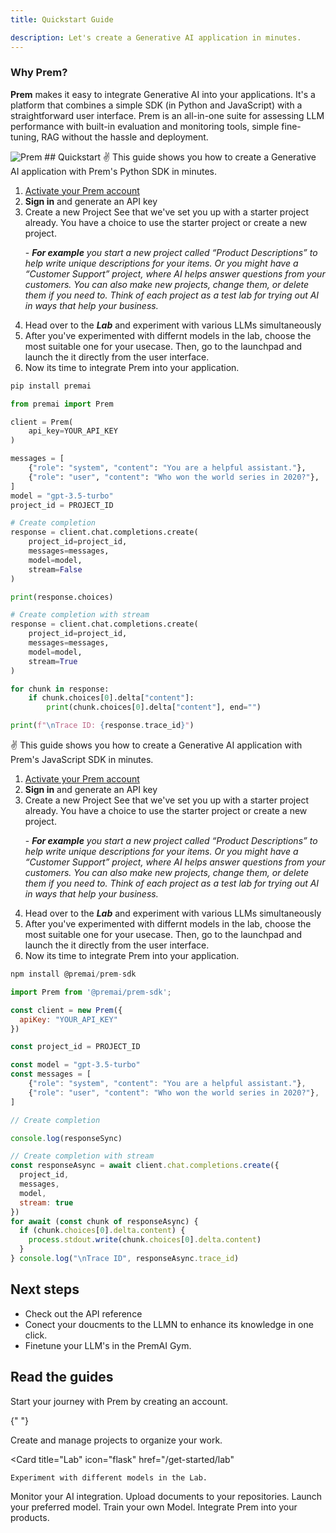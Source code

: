 ```yaml
---
title: Quickstart Guide

description: Let's create a Generative AI application in minutes.
---
```


### Why Prem?

**Prem** makes it easy to integrate Generative AI into your applications. It's a platform that combines a simple SDK (in Python and JavaScript) with a straightforward user interface. Prem is an all-in-one suite for assessing LLM performance with built-in evaluation and monitoring tools, simple fine-tuning, RAG without the hassle and deployment.

<img src="/images/cover.png" alt="Prem" />
## Quickstart

<Tabs>

  <Tab title="Python">
  ✌️ This guide shows you how to create a Generative AI application with Prem's Python SDK in minutes.
   
   1. [Activate your Prem account](https://app.premai.io/accounts/signup/)
   2. **Sign in** and  generate an API key
   3. Create a new Project
   <Info>See that we've set you up with a starter project already. You have a choice to use the starter project or create a new project. <p>- _**For example** you start a new project called “Product Descriptions” to help write unique descriptions for your items. Or you might have a “Customer Support” project, where AI helps answer questions from your customers.
  You can also make new projects, change them, or delete them if you need to. Think of each project as a test lab for trying out AI in ways that help your business._</p></Info>
   4. Head over to the **_Lab_** and experiment with various LLMs simultaneously
   5. After you've experimented with differnt models in the lab, choose the most suitable one for your usecase. Then, go to the launchpad and launch the it directly from the user interface. 
   6. Now its time to integrate Prem into your application.

```Python
pip install premai
```

```Python
from premai import Prem

client = Prem(
    api_key=YOUR_API_KEY
)

messages = [
    {"role": "system", "content": "You are a helpful assistant."},
    {"role": "user", "content": "Who won the world series in 2020?"},
]
model = "gpt-3.5-turbo"
project_id = PROJECT_ID

# Create completion
response = client.chat.completions.create(
    project_id=project_id,
    messages=messages,
    model=model,
    stream=False
)

print(response.choices)

# Create completion with stream
response = client.chat.completions.create(
    project_id=project_id,
    messages=messages,
    model=model,
    stream=True
)

for chunk in response:
    if chunk.choices[0].delta["content"]:
        print(chunk.choices[0].delta["content"], end="")

print(f"\nTrace ID: {response.trace_id}")
```

  </Tab>
  <Tab title="Javascript">
   ✌️ This guide shows you how to create a Generative AI application with Prem's JavaScript SDK in minutes.
   
   1. [Activate your Prem account](https://app.premai.io/accounts/signup/)
   2. **Sign in** and  generate an API key
   3. Create a new Project
   <Info>See that we've set you up with a starter project already. You have a choice to use the starter project or create a new project. <p>- _**For example** you start a new project called “Product Descriptions” to help write unique descriptions for your items. Or you might have a “Customer Support” project, where AI helps answer questions from your customers.
  You can also make new projects, change them, or delete them if you need to. Think of each project as a test lab for trying out AI in ways that help your business._</p></Info>
   4. Head over to the **_Lab_** and experiment with various LLMs simultaneously
   5. After you've experimented with differnt models in the lab, choose the most suitable one for your usecase. Then, go to the launchpad and launch the it directly from the user interface. 
   6. Now its time to integrate Prem into your application.

```JavaScript
npm install @premai/prem-sdk
```

```JavaScript
import Prem from '@premai/prem-sdk';

const client = new Prem({
  apiKey: "YOUR_API_KEY"
})

const project_id = PROJECT_ID

const model = "gpt-3.5-turbo"
const messages = [
    {"role": "system", "content": "You are a helpful assistant."},
    {"role": "user", "content": "Who won the world series in 2020?"},
]

// Create completion

console.log(responseSync)

// Create completion with stream
const responseAsync = await client.chat.completions.create({
  project_id,
  messages,
  model,
  stream: true
})
for await (const chunk of responseAsync) {
  if (chunk.choices[0].delta.content) {
    process.stdout.write(chunk.choices[0].delta.content)
  }
} console.log("\nTrace ID", responseAsync.trace_id)
```

  </Tab>
  
</Tabs>

## Next steps

- Check out the API reference
- Conect your doucments to the LLMN to enhance its knowledge in one click.
- Finetune your LLM's in the PremAI Gym.

## Read the guides

<CardGroup cols={3}>
  <Card
    title="Sign Up"
    icon="user"
    href="/get-started/signup"
  >
    Start your journey with Prem by creating an account.
  </Card>

{" "}

<Card title="Projects" icon="folder" href="/get-started/manage-projects">
  Create and manage projects to organize your work.
</Card>

  <Card
    title="Lab"
    icon="flask"
    href="/get-started/lab"
  >
    Experiment with different models in the Lab.
  </Card>
</CardGroup>

<CardGroup cols={3}>
  <Card title="Monitoring" icon="chart-line" href="/get-started/monitoring">
    Monitor your AI integration.
  </Card>
  <Card
    title="Repositories"
    icon="folder-open"
    href="/get-started/repositories"
  >
    Upload documents to your repositories.
  </Card>
  <Card title="Launchpad" icon="rocket" href="/get-started/launchpad">
    Launch your preferred model.
  </Card>
</CardGroup>

<CardGroup cols={3}>
  <Card title="Gym" icon="dumbbell" href="/get-started/gym">
    Train your own Model.
  </Card>
  <Card title="Prem SDK" icon="plug" href="/get-started/sdk">
    Integrate Prem into your products.
  </Card>
</CardGroup>
